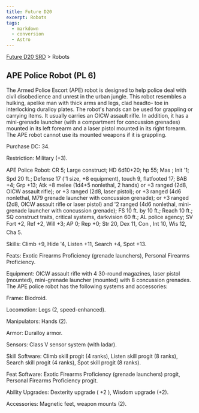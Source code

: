 ```yaml
---
title: Future D20
excerpt: Robots
tags:
  - markdown
  - conversion
  - Astro
---
```






[Future D20 SRD]( / ) > Robots




## APE Police Robot (PL 6)


The Armed Police Escort (APE) robot is designed to help police deal with civil disobedience and unrest in the urban jungle. This robot resembles a hulking, apelike man with thick arms and legs, clad headto- toe in interlocking duralloy plates. The robot's hands can be used for grappling or carrying items. It usually carries an OICW assault rifle. In addition, it has a mini-grenade launcher (with a compartment for concussion grenades) mounted in its left forearm and a laser pistol mounted in its right forearm. The APE robot cannot use its mounted weapons if it is grappling.


Purchase DC: 34.


Restriction: Military (+3).


APE Police Robot: CR 5; Large construct; HD 6d10+20; hp 55; Mas ; Init '1; Spd 20 ft.; Defense 17 ('1 size, +8 equipment), touch 9, flatfooted 17; BAB +4; Grp +13; Atk +8 melee (1d4+5 nonlethal, 2 hands) or +3 ranged (2d8, OICW assault rifle); or +3 ranged (2d8, laser pistol); or +3 ranged (4d6 nonlethal, M79 grenade launcher with concussion grenade); or +3 ranged (2d8, OICW assault rifle or laser pistol) and '2 ranged (4d6 nonlethal, mini-grenade launcher with concussion grenade); FS 10 ft. by 10 ft.; Reach 10 ft.; SQ construct traits, critical systems, darkvision 60 ft.; AL police agency; SV Fort +2, Ref +2, Will +3; AP 0; Rep +0; Str 20, Dex 11, Con , Int 10, Wis 12, Cha 5.


Skills: Climb +9, Hide '4, Listen +11, Search +4, Spot +13.


Feats: Exotic Firearms Proficiency (grenade launchers), Personal Firearms Proficiency.


Equipment: OICW assault rifle with 4 30-round magazines, laser pistol (mounted), mini-grenade launcher (mounted) with 8 concussion grenades. The APE police robot has the following systems and accessories:


Frame: Biodroid.


Locomotion: Legs (2, speed-enhanced).


Manipulators: Hands (2).


Armor: Duralloy armor.


Sensors: Class V sensor system (with ladar).


Skill Software: Climb skill progit (4 ranks), Listen skill progit (8 ranks), Search skill progit (4 ranks), Spot skill progit (8 ranks).


Feat Software: Exotic Firearms Proficiency (grenade launchers) progit, Personal Firearms Proficiency progit.


Ability Upgrades: Dexterity upgrade ( +2 ), Wisdom upgrade (+2).


Accessories: Magnetic feet, weapon mounts (2).



